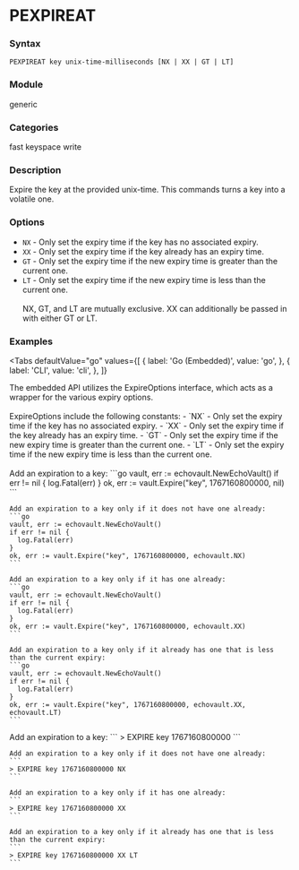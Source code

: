 
# PEXPIREAT

### Syntax
```
PEXPIREAT key unix-time-milliseconds [NX | XX | GT | LT]
```

### Module
<span className="acl-category">generic</span>

### Categories
<span className="acl-category">fast</span>
<span className="acl-category">keyspace</span>
<span className="acl-category">write</span>

### Description
Expire the key at the provided unix-time. This commands turns a key into a volatile one.

### Options

- `NX` - Only set the expiry time if the key has no associated expiry.
- `XX` - Only set the expiry time if the key already has an expiry time.
- `GT` - Only set the expiry time if the new expiry time is greater than the current one.
- `LT` - Only set the expiry time if the new expiry time is less than the current one.
<br></br>
NX, GT, and LT are mutually exclusive. XX can additionally be passed in with either GT or LT.

### Examples

<Tabs
  defaultValue="go"
  values={[
    { label: 'Go (Embedded)', value: 'go', },
    { label: 'CLI', value: 'cli', },
  ]}
>
  <TabItem value="go">
    The embedded API utilizes the ExpireOptions interface, which acts as a wrapper for the various expiry options.
    <br></br>
    ExpireOptions include the following constants:
        - `NX` - Only set the expiry time if the key has no associated expiry.
        - `XX` - Only set the expiry time if the key already has an expiry time.
        - `GT` - Only set the expiry time if the new expiry time is greater than the current one.
        - `LT` - Only set the expiry time if the new expiry time is less than the current one.
    <br></br>
Add an expiration to a key:
    ```go
    vault, err := echovault.NewEchoVault()
    if err != nil {
      log.Fatal(err)
    }
    ok, err := vault.Expire("key", 1767160800000, nil)
    ```

    Add an expiration to a key only if it does not have one already:
    ```go
    vault, err := echovault.NewEchoVault()
    if err != nil {
      log.Fatal(err)
    }
    ok, err := vault.Expire("key", 1767160800000, echovault.NX)
    ```

    Add an expiration to a key only if it has one already:
    ```go
    vault, err := echovault.NewEchoVault()
    if err != nil {
      log.Fatal(err)
    }
    ok, err := vault.Expire("key", 1767160800000, echovault.XX)
    ```

    Add an expiration to a key only if it already has one that is less than the current expiry:
    ```go
    vault, err := echovault.NewEchoVault()
    if err != nil {
      log.Fatal(err)
    }
    ok, err := vault.Expire("key", 1767160800000, echovault.XX, echovault.LT)
    ```
  </TabItem>
  <TabItem value="cli">
    Add an expiration to a key:
    ```
    > EXPIRE key 1767160800000
    ```

    Add an expiration to a key only if it does not have one already:
    ```
    > EXPIRE key 1767160800000 NX
    ```

    Add an expiration to a key only if it has one already:
    ```
    > EXPIRE key 1767160800000 XX
    ```

    Add an expiration to a key only if it already has one that is less than the current expiry:
    ```
    > EXPIRE key 1767160800000 XX LT
    ```
  </TabItem>
</Tabs>
